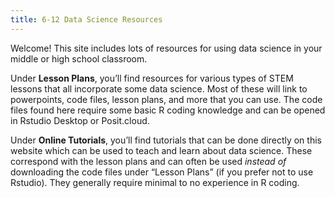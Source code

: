 ```yaml
---
title: 6-12 Data Science Resources
---
```


Welcome! This site includes lots of resources for using data science in your middle or high school classroom. 

Under **Lesson Plans**, you'll find resources for various types of STEM lessons that all incorporate some data science. Most of these will link to powerpoints, code files, lesson plans, and more that you can use. The code files found here require some basic R coding knowledge and can be opened in Rstudio Desktop or Posit.cloud. 

Under **Online Tutorials**, you'll find tutorials that can be done directly on this website which can be used to teach and learn about data science. These correspond with the lesson plans and can often be used *instead of* downloading the code files under "Lesson Plans" (if you prefer not to use Rstudio). They generally require minimal to no experience in R coding. 

